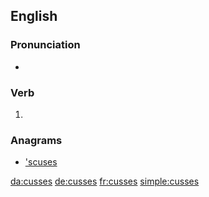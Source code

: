 ==English==

===Pronunciation===
* {{IPA|/ˈkʌsɪz/|lang=en}}

===Verb===
{{head|en|verb form}}

# {{en-third-person singular of|cuss}}

===Anagrams===
* [['scuses#English|'scuses]]

[[da:cusses]]
[[de:cusses]]
[[fr:cusses]]
[[simple:cusses]]